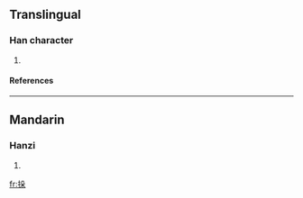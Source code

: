 {{see|挅}}

==Translingual==
===Han character===
{{Han char|rn=64|rad=手|as=06|sn=9|four=|canj=手竹弓木 (QHND)}}
# {{defn|Han|sort=手06}}
====References====
{{Han ref|kx=0429.170|dkj=12031|hdz=31873.020|uh=6306|ud=25350}}
----
==Mandarin==
===Hanzi===
{{cmn-hanzi|pin=[[duǒ]] ([[duo3]])|wg=to<sup>3</sup>}}
# {{defn|Mandarin}}

[[fr:挆]]